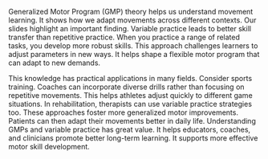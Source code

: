 Generalized Motor Program (GMP) theory helps us understand movement learning. It shows how we adapt movements across different contexts. Our slides highlight an important finding. Variable practice leads to better skill transfer than repetitive practice. When you practice a range of related tasks, you develop more robust skills. This approach challenges learners to adjust parameters in new ways. It helps shape a flexible motor program that can adapt to new demands.

This knowledge has practical applications in many fields. Consider sports training. Coaches can incorporate diverse drills rather than focusing on repetitive movements. This helps athletes adjust quickly to different game situations. In rehabilitation, therapists can use variable practice strategies too. These approaches foster more generalized motor improvements. Patients can then adapt their movements better in daily life. Understanding GMPs and variable practice has great value. It helps educators, coaches, and clinicians promote better long-term learning. It supports more effective motor skill development.